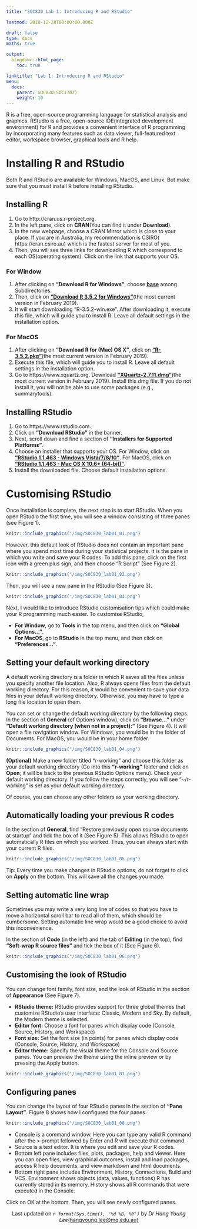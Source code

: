 ```yaml
---
title: "SOC830 Lab 1: Introducing R and RStudio"

lastmod: 2018-12-28T00:00:00.000Z

draft: false
type: docs
maths: true

output:
  blogdown::html_page:
    toc: true

linktitle: "Lab 1: Introducing R and RStudio"
menu:
  docs:
    parent: SOC830(SOCI702)
    weight: 10
---
```

R is a free, open-source programming language for statistical analysis and graphics. RStudio is a free, open-source IDE(integrated development environment) for R and provides a convenient interface of R programming by incorporating many features such as data viewer, full-featured text editor, workspace browser, graphical tools and R help.

# Installing R and RStudio
Both R and RStudio are available for Windows, MacOS, and Linux. But make sure that you must install  R before installing RStudio. 

## Installing R
1. Go to http://cran.us.r-project.org. 
2. In the left pane, click on **CRAN**(You can find it under **Download**). 
3. In the new webpage, choose a CRAN Mirror which is close to your place. If you are in Australia, my recommendation is CSIRO( https://cran.csiro.au) which is the fastest server for most of you.
4. Then, you will see three links for downloading R which correspond to each OS(operating system). Click on the link that supports your OS.

### For Window
1. After clicking on **"Download R for Windows"**, choose <u>**base**</u> among Subdirectories. 
2. Then, click on [**"Download R 3.5.2 for Windows"**](https://cran.csiro.au/bin/windows/base/R-3.5.2-win.exe)(the most current version in February 2019). 
3. It will start downloading "R-3.5.2-win.exe". After downloading it, execute this file, which will guide you to install R. Leave all default settings in the installation option.

### For MacOS
1. After clicking on **"Download R for (Mac) OS X"**, click on [**"R-3.5.2.pkg"**](https://cran.csiro.au/bin/macosx/R-3.5.2.pkg)(the most current version in February 2019). 
2. Execute this file, which will guide you to install R. Leave all default settings in the installation option.
3. Go to https://www.xquartz.org. Download [**"XQuartz-2.7.11.dmg"**](https://dl.bintray.com/xquartz/downloads/XQuartz-2.7.11.dmg)(the most current version in February 2019). Install this dmg file. If you do not install it, you will not be able to use some packages (e.g., summarytools).

## Installing RStudio
1. Go to https://www.rstudio.com.
2. Click on **"Download RStudio"** in the banner. 
3. Next, scroll down and find a section of **"Installers for Supported Platforms"**.
4. Choose an installer that supports your OS. For Window, click on [**"RStudio 1.1.463 - Windows Vista/7/8/10"**](https://download1.rstudio.org/RStudio-1.1.463.exe). For MacOS, click on [**"RStudio 1.1.463 - Mac OS X 10.6+ (64-bit) "**](https://download1.rstudio.org/RStudio-1.1.463.dmg).
5. Install the downloaded file. Choose default installation options.

# Customising RStudio

Once installation is complete, the next step is to start RStudio. When you open RStudio the first time, you will see a window consisting of three panes (see Figure 1). 

```r
knitr::include_graphics("/img/SOC830_lab01_01.png")
```

However, this default look of RStudio does not contain an important pane where you spend most time during your statistical projects. It is the pane in which you write and save your R codes. To add this pane, click on the first icon with a green plus sign, and then choose "R Script" (See Figure 2).

```r
knitr::include_graphics("/img/SOC830_lab01_02.png")
```

Then, you will see a new pane in the RStudio (See Figure 3).

```r
knitr::include_graphics("/img/SOC830_lab01_03.png")
```

Next, I would like to introduce RStudio customisation tips which could make your R programming much easier. To customise RStudio, 

* **For Window**, go to **Tools** in the top menu, and then click on **"Global Options..."**.
* **For MacOS**, go to **RStudio** in the top menu, and then click on **"Preferences..."**. 

## Setting your default working directory

A default working directory is a folder in which R saves all the files unless you specify another file location. Also, R always opens files from the default working directory. For this reason, it would be convenient to save your data files in your default working directory. Otherwise, you may have to type a long file location to open them. 

You can set or change the default working directory by the following steps. In the section of **General** (of Options window), click on **"Browse..."** under **"Default working directory (when not in a project):"** (See Figure 4). It will open a file navigation window. For Windows, you would be in the folder of Documents. For MacOS, you would be in your home folder. 

```r
knitr::include_graphics("/img/SOC830_lab01_04.png")
```

**(Optional)** Make a new folder titled "r-working" and choose this folder as your default working directory (Go into this **"r-working"** folder and click on **Open**; it will be back to the previous RStudio Options menu). Check your default working directory. If you follow the steps correctly, you will see "~/r-working" is set as your default working directory.

Of course, you can choose any other folders as your working directory. 

## Automatically loading your previous R codes

In the section of **General**, find "Restore previously open source documents at startup" and tick the box of it (See Figure 5). This allows RStudio to open automatically R files on which you worked. Thus, you can always start with your current R files.

```r
knitr::include_graphics("/img/SOC830_lab01_05.png")
```

Tip: Every time you make changes in RStudio options, do not forget to click on **Apply** on the bottom. This will save all the changes you made.

## Setting automatic line wrap

Sometimes you may write a very long line of codes so that you have to move a horizontal scroll bar to read all of them, which should be cumbersome. Setting automatic line wrap would be a good choice to avoid this inconvenience.

In the section of **Code** (in the left) and the tab of **Editing** (in the top), find **"Soft-wrap R source files"** and tick the box of it (See Figure 6).

```r
knitr::include_graphics("/img/SOC830_lab01_06.png")
```

## Customising the look of RStudio

You can change font family, font size, and the look of RStudio in the section of **Appearance** (See Figure 7). 

* **RStudio theme:** RStudio provides support for three global themes that customize RStudio's user interface: Classic, Modern and Sky. By default, the Modern theme is selected.
* **Editor font:** Choose a font for panes which display code (Console, Source, History, and Workspace)
* **Font size:** Set the font size (in points) for panes which display code (Console, Source, History, and Workspace)
* **Editor theme:** Specify the visual theme for the Console and Source panes. You can preview the theme using the inline preview or by pressing the Apply button.

```r
knitr::include_graphics("/img/SOC830_lab01_07.png")
```

## Configuring panes

You can change the layout of four RStudio panes in the section of **"Pane Layout"**. Figure 8 shows how I configured the four panes.

```r
knitr::include_graphics("/img/SOC830_lab01_08.png")
```

* Console is a command window. Here you can type any valid R command after the > prompt followed by Enter and R will execute that command.
* Source is a text editor. It is where you edit and save your R codes.
* Bottom left pane includes files, plots, packages, help and viewer. Here you can open files, view graphical outcomes, install and load packages, access R help documents, and view markdown and html documents.
* Bottom right pane includes Environment, History, Connections, Build and VCS. Environment shows objects (data, values, functions) R has currently stored in its memory. History shows all R commands that were executed in the Console.

Click on OK at the bottom. Then, you will see newly configured panes.

<center>
Last updated on _`r format(Sys.time(), '%d %B, %Y')`_ by _Dr Hang Young Lee_[(hangyoung.lee@mq.edu.au)](mailto:hangyoung.lee@mq.edu.au)
</center>
